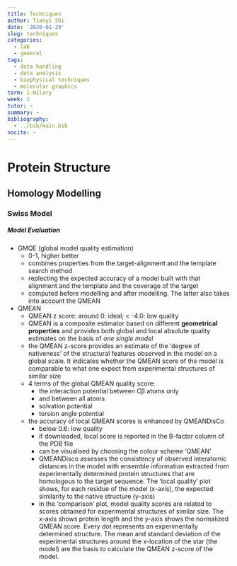 ```yaml
---
title: Techniques
author: Tianyi Shi
date: '2020-01-29'
slug: techniques
categories:
  - lab
  - general
tags:
  - data handling
  - data analysis
  - biophysical techniques
  - molecular graphics
term: 1-Hilary
week: 2
tutor: ~
summary: ~
bibliography:
  - ../bib/main.bib
nocite: ~
---
```


# Protein Structure

## Homology Modelling

### Swiss Model

##### Model Evaluation

- GMQE (global model quality estimation)
  - 0-1, higher better
  - combines properties from the target-alignment and the template search method
  - replecting the expected accuracy of a model built with that alignment and the template and the coverage of the target
  - computed before modelling and after modelling. The latter also takes into account the QMEAN
- QMEAN
  - QMEAN z score: around 0: ideal; < -4.0: low quality
  - QMEAN is a composite estimator based on different **geometrical properties** and provides both global and local absolute quality estimates on the basis of *one single model*
  - the QMEAN z-score provides an estimate of the 'degree of nativeness' of the structural features observed in the model on a global scale. It indicates whether the QMEAN score of the model is comparable to what one expect from experimental structures of similar size
  - 4 terms of the global QMEAN quality score:
    - the interaction potential between Cβ atoms only
    - and between all atoms
    - solvation potential
    - torsion angle potential
  - the accuracy of local QMEAN scores is enhanced by QMEANDisCo
    - below 0.6: low quality 
    - if downloaded, local score is reported in the B-factor column of the PDB file
    - can be visualised by choosing the colour scheme 'QMEAN'
    - QMEANDisco assesses the consistency of observed interatomic distances in the model with ensemble information extracted from experimentally determined protein structures that are homologous to the target sequence. The 'local quality' plot shows, for each residue of the model (x-axis), the expected similarity to the native structure (y-axis)
    - in the 'comparison' plot, model quality scores are related to scores obtained for experimental structures of similar size. The x-axis shows protein length and the y-axis shows the normalized QMEAN score. Every dot represents an experimentally determined structure. The mean and standard deviation of the experimental structures around the x-location of the star (the model) are the basis to calculate the QMEAN z-score of the model.









